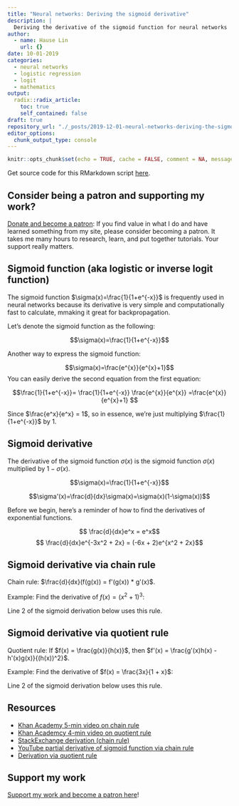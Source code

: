 ```yaml
---
title: "Neural networks: Deriving the sigmoid derivative"
description: |
  Deriving the derivative of the sigmoid function for neural networks
author:
  - name: Hause Lin
    url: {}
date: 10-01-2019
categories: 
  - neural networks
  - logistic regression
  - logit
  - mathematics
output:
  radix::radix_article:
    toc: true
    self_contained: false
draft: true
repository_url: "./_posts/2019-12-01-neural-networks-deriving-the-sigmoid-derivative/neural-networks-deriving-the-sigmoid-derivative.Rmd"
editor_options: 
  chunk_output_type: console
---
```


```r
knitr::opts_chunk$set(echo = TRUE, cache = FALSE, comment = NA, message = FALSE, warning = FALSE)
```

Get source code for this RMarkdown script [here](./_posts/2019-12-01-neural-networks-deriving-the-sigmoid-derivative/neural-networks-deriving-the-sigmoid-derivative.Rmd).

## Consider being a patron and supporting my work?

[Donate and become a patron](https://donorbox.org/support-my-teaching): If you find value in what I do and have learned something from my site, please consider becoming a patron. It takes me many hours to research, learn, and put together tutorials. Your support really matters.

## Sigmoid function (aka logistic or inverse logit function)

The sigmoid function $\sigma(x)=\frac{1}{1+e^{-x}}$ is frequently used in neural networks because its derivative is very simple and computationally fast to calculate, mmaking it great for backpropagation. 

Let's denote the sigmoid function as the following:

$$\sigma(x)=\frac{1}{1+e^{-x}}$$

Another way to express the sigmoid function:

$$\sigma(x)=\frac{e^{x}}{e^{x}+1}$$
You can easily derive the second equation from the first equation:

$$\frac{1}{1+e^{-x}}=
\frac{1}{1+e^{-x}} \frac{e^{x}}{e^{x}}
=\frac{e^{x}}{e^{x}+1}
$$

Since $\frac{e^x}{e^x} = 1$, so in essence, we're just multiplying $\frac{1}{1+e^{-x}}$ by 1.

## Sigmoid derivative

The derivative of the sigmoid function $\sigma(x)$ is the sigmoid function $\sigma(x)$ multiplied by $1 - \sigma(x)$.

$$\sigma(x)=\frac{1}{1+e^{-x}}$$

$$\sigma'(x)=\frac{d}{dx}\sigma(x)=\sigma(x)(1-\sigma(x))$$

Before we begin, here's a reminder of how to find the derivatives of exponential functions.

$$ \frac{d}{dx}e^x = e^x$$
$$ \frac{d}{dx}e^{-3x^2 + 2x} = (-6x + 2)e^{x^2 + 2x}$$

## Sigmoid derivative via chain rule

Chain rule: $\frac{d}{dx}(f(g(x)) = f'(g(x)) * g'(x)$. 

Example: Find the derivative of $f(x) = (x^2 + 1)^3$:

\begin{aligned}
f'(x) &= 3(x^2 + 1)^{3-1} * 2x^{2-1}\\
&= 3(x^2 + 1)^2(2x) \\
&= 6x(x^2 + 1)^2
\end{aligned}

Line 2 of the sigmoid derivation below uses this rule.

\begin{aligned}
\frac{d}{dx} \sigma(x) &= \frac{d}{dx} \left[  \frac{1}{1+e^{-x}} \right] =\frac{d}{dx}(1+e^{-x})^{-1} \\
&=-1*(1+e^{-x})^{-2}(-e^{-x}) \\
&=\frac{-e^{-x}}{-(1+e^{-x})^{2}} \\
&=\frac{e^{-x}}{(1+e^{-x})^{2}} \\
&=\frac{1}{1+e^{-x}}  \frac{e^{-x}}{1+e^{-x}} \\
&=\frac{1}{1+e^{-x}}  \frac{e^{-x} + (1 - 1)}{1+e^{-x}} \\
&=\frac{1}{1+e^{-x}}  \frac{(1 + e^{-x}) - 1}{1+e^{-x}} \\
&=\frac{1}{1+e^{-x}}  \left[ \frac{(1 + e^{-x})}{1+e^{-x}} - \frac{1}{1+e^{-x}} \right] \\
&=\frac{1}{1+e^{-x}}  \left[ 1 - \frac{1}{1+e^{-x}} \right] \\
&=\sigma(x) (1-\sigma(x)) \\
\end{aligned}

## Sigmoid derivative via quotient rule

Quotient rule: If $f(x) = \frac{g(x)}{h(x)}$, then $f'(x) = \frac{g'(x)h(x) - h'(x)g(x)}{(h(x))^2}$. 

Example: Find the derivative of $f(x) = \frac{3x}{1 + x}$:

\begin{aligned}
f'(x) &= \frac{(\frac{d}{dx}(3x))*(1+x) - (\frac{d}{dx}(1+x)) * (3x)} {(1+x)^2} \\
&= \frac{3(1 + x) - 1(3x)}{(1+x)^2} \\
&= \frac{3 + 3x - 3x}{(1+x)^2} \\
&= \frac{3}{(1+x)^2}
\end{aligned}

Line 2 of the sigmoid derivation below uses this rule.

\begin{aligned}
\frac{d}{dx} \sigma(x) &= \frac{d}{dx} \left[  \frac{1}{1+e^{-x}} \right] \\
&=\frac{(0)(1 + e^{-x}) - (-e^{-x})(1)}{(1 + e^{-x})^2} \\
&=\frac{e^{-x}}{(1 + e^{-x})^2} \\
&=\frac{1}{1+e^{-x}}  \frac{e^{-x}}{1+e^{-x}} \\
&=\frac{1}{1+e^{-x}}  \frac{e^{-x} + (1 - 1)}{1+e^{-x}} \\
&=\frac{1}{1+e^{-x}}  \frac{(1 + e^{-x}) - 1}{1+e^{-x}} \\
&=\frac{1}{1+e^{-x}}  \left[ \frac{(1 + e^{-x})}{1+e^{-x}} - \frac{1}{1+e^{-x}} \right] \\
&=\frac{1}{1+e^{-x}}  \left[ 1 - \frac{1}{1+e^{-x}} \right] \\
&=\sigma(x) (1-\sigma(x)) \\
\end{aligned}

## Resources

* [Khan Academy 5-min video on chain rule](https://www.khanacademy.org/math/ap-calculus-ab/ab-differentiation-2-new/ab-3-1a/v/chain-rule-introduction)
* [Khan Academcy 4-min video on quotient rule](https://www.khanacademy.org/math/ap-calculus-ab/ab-differentiation-1-new/ab-2-9/v/quotient-rule)
* [StackExchange derivation (chain rule)](https://math.stackexchange.com/questions/78575/derivative-of-sigmoid-function-sigma-x-frac11e-x)
* [YouTube partial derivative of sigmoid function via chain rule](https://www.youtube.com/watch?v=uDXVNsG5ln0)
* [Derivation via quotient rule](https://beckernick.github.io/sigmoid-derivative-neural-network/)

## Support my work

[Support my work and become a patron here](https://donorbox.org/support-my-teaching)!

